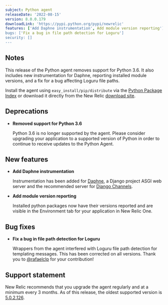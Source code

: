 ```yaml
---
subject: Python agent
releaseDate: '2022-08-15'
version: 8.0.0.179
downloadLink: 'https://pypi.python.org/pypi/newrelic'
features: ['Add Daphne instrumentation', Add module version reporting']
bugs: ['Fix a bug in file path detection for Loguru']
security: []
---
```


## Notes

This release of the Python agent removes support for Python 3.6. It also includes new instrumentation for Daphne, reporting installed module versions, and a fix for a bug affecting Loguru file paths.

Install the agent using `easy_install/pip/distribute` via the [Python Package Index](https://pypi.python.org/pypi/newrelic) or download it directly from the New Relic [download site](https://download.newrelic.com/python_agent/release).

## Deprecations

* **Removed support for Python 3.6**

  Python 3.6 is no longer supported by the agent. Please consider upgrading your application to a supported version of Python in order to continue to receive updates to the Python Agent.

## New features

* **Add Daphne instrumentation**

    Instrumentation has been added for [Daphne](https://github.com/django/daphne), a Django project ASGI web server and the recommended server for [Django Channels](https://channels.readthedocs.io/en/stable/deploying.html).

* **Add module version reporting**

    Installed python packages now have their versions reported and are visible in the Environment tab for your application in New Relic One.

## Bug fixes

* **Fix a bug in file path detection for Loguru**

    Wrappers from the agent interfered with Loguru file path detection for templating messages. This has been corrected on all versions. Thank you to [@rafaelclp](https://github.com/rafaelclp) for your contribution!

## Support statement

New Relic recommends that you upgrade the agent regularly and at a minimum every 3 months. As of this release, the oldest supported version is [5.0.2.126](https://docs.newrelic.com/docs/release-notes/agent-release-notes/python-release-notes/python-agent-502126/).
